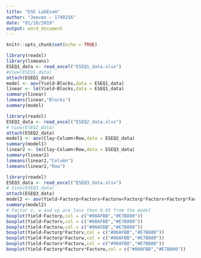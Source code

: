 ---
title: "ESE LabExam"
author: "Jeevan ~ 1740256"
date: "01/10/2019"
output: word_document
---

```{r setup, include=FALSE}
knitr::opts_chunk$set(echo = TRUE)
```

```{r}
library(readxl)
library(lsmeans)
ESEQ1_data <- read_excel("ESEQ1_data.xlsx")
#View(ESEQ1_data)
attach(ESEQ1_data)
model <- aov(Yield~Blocks,data = ESEQ1_data)
linear <- lm(Yield~Blocks,data = ESEQ1_data)
summary(linear)
lsmeans(linear,"Blocks")
summary(model)
```

```{r}
library(readxl)
ESEQ2_data <- read_excel("ESEQ2_data.xlsx")
# View(ESEQ2_data)
attach(ESEQ2_data)
model1 <- aov(Clay~Column+Row,data = ESEQ2_data)
summary(model1)
linear2 <- lm(Clay~Column+Row,data = ESEQ3_data)
summary(linear2)
lsmeans(linear2,"Column")
lsmeans(linear2,"Row")
```

```{r}
library(readxl)
ESEQ3_data <- read_excel("ESEQ3_data.xlsx")
# View(ESEQ3_data)
attach(ESEQ3_data)
model2 <- aov(Yield~Factorp+Factorv+Factorw+Factorp*Factorv+Factorp*Factorw+Factorv*Factorw+Factorp*Factorv*Factorw,data = ESEQ3_data)
summary(model2)
# Factor v, w and vp are less than 0.05 from the model
boxplot(Yield~Factorp,col = c("#00AFBB","#E7B800"))
boxplot(Yield~Factorv,col = c("#00AFBB","#E7B800"))
boxplot(Yield~Factorw,col = c("#00AFBB","#E7B800"))
boxplot(Yield~Factorp*Factorv,col = c("#00AFBB","#E7B800"))
boxplot(Yield~Factorp*Factorw,col = c("#00AFBB","#E7B800"))
boxplot(Yield~Factorv*Factorw,col = c("#00AFBB","#E7B800"))
boxplot(Yield~Factorp*Factorv*Factorw,col = c("#00AFBB","#E7B800"))
```